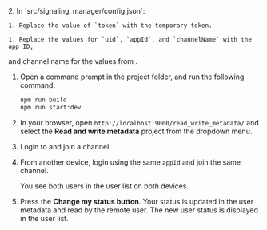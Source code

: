 <PlatformWrapper platform="web">
2. In `src/signaling_manager/config.json`:

    1. Replace the value of `token` with the temporary token.

    1. Replace the values for `uid`, `appId`, and `channelName` with the app ID,
  and channel name for the values from <Link target="_blank" to="{{global.AGORA_CONSOLE_URL}}"><Vg k="CONSOLE" /></Link>.

1. Open a command prompt in the project folder, and run the following command:

    ``` bash
    npm run build
    npm run start:dev
    ```

1. In your browser, open `http://localhost:9000/read_write_metadata/` and select the **Read and write metadata** project from the dropdown menu.

1. Login to <Vg k="MESS" /> and join a channel.

1. From another device, login using the same `appId` and join the same channel.

    You see both users in the user list on both devices.

1. Press the **Change my status button**. Your status is updated in the user metadata and read by the remote user. The new user status is displayed in the user list.

</PlatformWrapper>